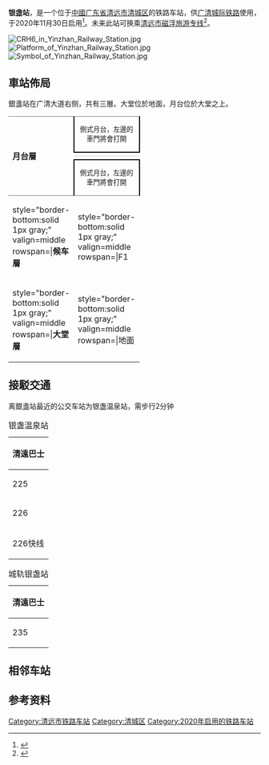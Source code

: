 {{not|银盏坳站}}
{{NoteTA
|G1=Railway
}}
{{Infobox station
| name = 银盏站
| eng_name = Yinzhan Railway Station
| symbol_right = 
| other_name = 
| livery = 
| namecolour = 
| linecolour = #0033c9
| image = Yinzhan Railway Station.jpg
| caption = 车站大楼 
| former = 
| address = {{CHN}}[[广东省|广东省]][[清远市|清远市]][[清城区|清城区]][[龙塘镇_(清远市)|龙塘镇]]银盏社区广清大道银盏段
| coordinates = {{coord|23.552040|N|113.124596|E|format=dms|display=inline,title|type:railwaystation_region:CN}}
| code = 23626
| commercial_code = YZA 
| pinyin_code = YZH
| colour = 
| line = [[广清城际铁路|广清城际铁路]]<br>[[清远磁悬浮|清远市磁浮旅游专线]]（建设中）
| stationhours = 
| hours = 
| connection = 
| opened = 2020年11月30日（[[广清城际铁路|广清城际铁路]]）<ref name=op />
| structure = 
| platform = 
| tracks = 
| exits = 
| lift = 
| escalator = 
| services = 
| operator = [[广东城际铁路运营有限公司|广东城际铁路运营有限公司]]（[[广清城际铁路|广清城际铁路]]）<br>清远磁浮交通有限公司（[[清远磁浮|清远磁浮]]）
}}

'''银盏站'''，是一个位于[[中華人民共和國|中國]][[广东省|广东省]][[清远市|清远市]][[清城区|清城区]]的铁路车站，供[[广清城际铁路|广清城际铁路]]使用，于2020年11月30日启用<ref name="op">{{cite news|title=广清、广州东环城际开通|url=http://www.gz.gov.cn/xw/jrgz/content/post_6941800.html|work=广州日报|publisher=广州市人民政府|date=2020-12-01}}</ref>。未来此站可换乘[[清远磁悬浮|清远市磁浮旅游专线]]<ref name=q202012>{{cite web|url=https://mp.weixin.qq.com/s/g4AN0PxUebCzkjE_QQU4Yg|title=清远磁浮旅游专线四电系统工程建设全面启动|date=2020-12-03|work=清远磁浮}}</ref>。

[[File:CRH6_in_Yinzhan_Railway_Station.jpg|thumb]]
[[File:Platform_of_Yinzhan_Railway_Station.jpg|thumb]]
[[File:Symbol_of_Yinzhan_Railway_Station.jpg|thumb]]

== 車站佈局 ==
銀盞站在广清大道右侧，共有三層。大堂位於地面，月台位於大堂之上。
{|cellspacing=0 cellpadding=3
|-
| style="border-top:solid 1px gray;border-bottom:solid 1px gray;" width=50 rowspan=4 valign=middle|'''月台層'''
| style="border-style:solid;border-width:1px 2px 2px;border-color:gray black black;text-align:center;font-size:smaller;" colspan="2"|側式月台，左邊的車門將會打開
|-
| style="border-bottom:solid 1px lightgray;" width=100|
| style="border-bottom:solid 1px lightgray;" width=300|{{split text|[[廣清城際鐵路|廣清城際鐵路]]往{{站|花都}}<small>（{{站|狮岭}}）</small>|{{arrow|R}}}}
|-
|{{arrow|L}}
|[[廣清城際鐵路|廣清城際鐵路]]往{{站|清城}}<small>（{{站|龙塘镇}}）</small> 
|-
| style="border-style:solid;border-width:2px 2px 1px;border-color:black black gray;text-align:center;font-size:smaller;" colspan="2"|側式月台，左邊的車門將會打開
|-
|style="border-bottom:solid 1px gray;" valign=middle rowspan=|'''候车層'''
|style="border-bottom:solid 1px gray;" valign=middle rowspan=|F1
|style="border-bottom:solid 1px gray;"|候車廳、檢票口
|-
|style="border-bottom:solid 1px gray;" valign=middle rowspan=|'''大堂層'''
|style="border-bottom:solid 1px gray;" valign=middle rowspan=|地面
|style="border-bottom:solid 1px gray;"|售票處、出入口、上落客區
|}
== 接駁交通 ==
离銀盞站最近的公交车站为银盏温泉站，需步行2分钟
{| class="wikitable" style="text-align:center"
|+ 银盏温泉站
|-
! colspan="5" |清遠巴士
|-
| 225 || 西門塘總站 || ↔ || 銀盞 || 
|-
| 226 || 西門塘總站 || ↔ || 嘉福 || 
|-
| 226快线 || 西門塘總站 || ↔ || 嘉福 || 
|}
{| class="wikitable" style="text-align:center"
|+ 城轨银盏站
|-
! colspan="5" |清遠巴士
|-
| 235 || 广清产业园 || ↔ || 城轨銀盞站 || 
|}
==相邻车站==
{{Start rail box|[[File:PRDIR_logo_without_text.svg|18px]][[珠江三角洲地区城际轨道交通|珠三角城际]]}}
{{s-inop|[[狮岭站|狮岭]]|[[花都站|花都]]方向}}
{{s-line|[[广清城际铁路|广清城际铁路]]<br />← 12km 银盏站 8km →}}
{{s-inop|[[龙塘镇站|龙塘镇]]|[[清城站|清城]]方向}}
{{end box}}

== 参考资料 ==
{{Reflist}}

{{广清城际铁路}}
[[Category:清远市铁路车站|Category:清远市铁路车站]]
[[Category:清城区|Category:清城区]]
[[Category:2020年启用的铁路车站|Category:2020年启用的铁路车站]]